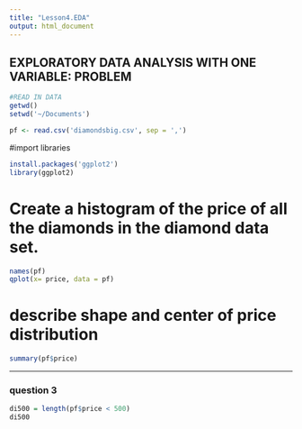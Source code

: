 ```yaml
---
title: "Lesson4.EDA"
output: html_document
---
```


## EXPLORATORY DATA ANALYSIS WITH ONE VARIABLE: PROBLEM

```r
#READ IN DATA
getwd()
setwd('~/Documents')

pf <- read.csv('diamondsbig.csv', sep = ',')
```
#import libraries

```r
install.packages('ggplot2')
library(ggplot2)
```

# Create a histogram of the price of all the diamonds in the diamond data set.
```r
names(pf)
qplot(x= price, data = pf)
```

# describe shape and center of price distribution
```r
summary(pf$price)
```

*** 
### question 3

```r
di500 = length(pf$price < 500)
di500
```